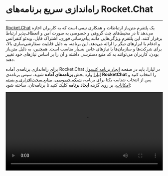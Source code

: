 

<Layout>
<Head>
<title>مستندات راه‌اندازی سریع برنامه‌های rocket.chat - لیارا</title>
</Head>

# راه‌اندازی سریع برنامه‌های Rocket.Chat
<hr className="mb-2" />

<a href="https://rocket.chat/" className="blue-link">Rocket.Chat</a> یک پلتفرم متن‌باز ارتباطات و همکاری تیمی است که به کاربران اجازه می‌دهد تا در محیط‌های چت گروهی و خصوصی به صورت امن و انعطاف‌پذیر ارتباط برقرار کنند. این پلتفرم ویژگی‌هایی مانند پیام‌رسانی فوری، اشتراک فایل، ویدئو کنفرانس و ادغام با ابزارهای دیگر را ارائه می‌دهد. این برنامه، به دلیل قابلیت سفارشی‌سازی بالا، برای شرکت‌ها و سازمان‌ها با نیازهای خاص بسیار مناسب است. همچنین، به دلیل متن‌باز بودن، کاربران می‌توانند به کد منبع دسترسی داشته و آن را بر اساس نیازهای خود تغییر دهند.

<div className="h-4" />

برای راه‌اندازی برنامه‌ی آماده Rocket.Chat در لیارا، باید در صفحه <a href="https://console.liara.ir/apps/create" className="blue-link">ایجاد برنامه‌ کنسول لیارا</a> وارد بخش <b>برنامه‌های آماده</b> شوید.
سپس برنامه‌ی <b>RocketChat</b> 
را انتخاب کنید و پس از انتخاب شناسه یکتا برای برنامه، <a href="/paas/details/private-network" className="blue-link">شبکه خصوصی</a>، <a href="/paas/details/plans/about" className="blue-link">منابع سخت‌افزاری و بسته امکانات</a>، بر روی گزینه <b>ایجاد برنامه</b> کلیک کنید تا برنامه‌تان، ساخته شود:
<div className="h-4" />
<video
  src="https://files.liara.ir/liara/rocketchat/rocketchat.mp4"
  controls="controls"
  className="block w-full"
  width="100%"
/>
<div className="h-4" />

پس از ساخته شدن برنامه، می‌توانید از آن، استفاده کنید.

<Section id="see-also" title="همچنین بخوانید:" />

<div className='h-2' />
<div className="grid md:grid-cols-1 gap-4">
            {[
      {
        title: "تغییر نسخه‌ی برنامه مستقر شده",
        link: "/one-click-apps/rocketchat/how-tos/choose-version"
      },
  ].map(item =>
    <Link href={item.link}>
    <Card className="flex cursor-pointer w-full items-center justify-between">
        <div className="flex items-center gap-3">
        <h4>
            {item.title}
        </h4>
        </div>
        <GoArrowLeft className="ml-1" />
    </Card>
    </Link>
            )}
</div>


</Layout>